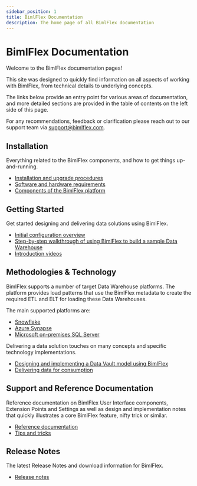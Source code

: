 ---
sidebar_position: 1
title: BimlFlex Documentation
description: The home page of all BimlFlex documentation
---
<head>
  <meta name="varigenceProduct" content="BimlFlex"></meta>
  <meta name="varigenceArticleType" content="Reference"></meta>
</head>


# BimlFlex Documentation

Welcome to the BimlFlex documentation pages!

This site was designed to quickly find information on all aspects of working with BimlFlex, from technical details to underlying concepts.

The links below provide an entry point for various areas of documentation, and more detailed sections are provided in the table of contents on the left side of this page.

For any recommendations, feedback or clarification please reach out to our support team via [support@bimlflex.com](mailto:support@bimlflex.com).

## Installation

Everything related to the BimlFlex components, and how to get things up-and-running.

* [Installation and upgrade procedures](installation/installing-bimlflex)
* [Software and hardware requirements](installation/system-requirements)
* [Components of the BimlFlex platform](getting-started/bimlflex-components-overview)

## Getting Started

Get started designing and delivering data solutions using BimlFlex.

* [Initial configuration overview](getting-started/initial-configuration)
* [Step-by-step walkthrough of using BimlFlex to build a sample Data Warehouse](getting-started/first-project-walkthrough)
* [Introduction videos](getting-started/intro-videos)

## Methodologies & Technology

BimlFlex supports a number of target Data Warehouse platforms. The platform provides load patterns that use the BimlFlex metadata to create the required ETL and ELT for loading these Data Warehouses.

The main supported platforms are:

* [Snowflake](technology-snowflake)
* [Azure Synapse](technology-synapse/synapse-implementation)
* [Microsoft on-premises SQL Server](technology-ssis/ssis-on-prem-sql-server)

Delivering a data solution touches on many concepts and specific technology implementations.

* [Designing and implementing a Data Vault model using BimlFlex](delivering-data-vault)
* [Delivering data for consumption](delivering-data-marts)

## Support and Reference Documentation

Reference documentation on BimlFlex User Interface components, Extension Points and Settings as well as design and implementation notes that quickly illustrates a core BimlFlex feature, nifty trick or similar.

* [Reference documentation](reference-documentation)
* [Tips and tricks](support/tips-and-tricks)

## Release Notes

The latest Release Notes and download information for BimlFlex.

* [Release notes](release-notes)
